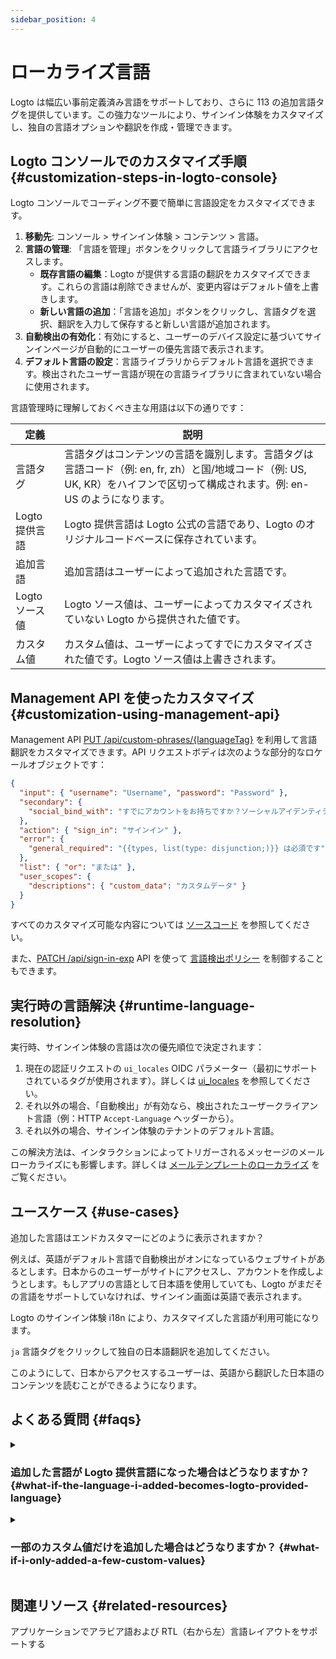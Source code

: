 ```yaml
---
sidebar_position: 4
---
```


# ローカライズ言語

Logto は幅広い事前定義済み言語をサポートしており、さらに 113 の追加言語タグを提供しています。この強力なツールにより、サインイン体験をカスタマイズし、独自の言語オプションや翻訳を作成・管理できます。

## Logto コンソールでのカスタマイズ手順 \{#customization-steps-in-logto-console}

Logto コンソールでコーディング不要で簡単に言語設定をカスタマイズできます。

1. **移動先**: <CloudLink to="/sign-in-experience/content">コンソール > サインイン体験 > コンテンツ > 言語</CloudLink>。
2. **言語の管理**: 「言語を管理」ボタンをクリックして言語ライブラリにアクセスします。
   - **既存言語の編集**：Logto が提供する言語の翻訳をカスタマイズできます。これらの言語は削除できませんが、変更内容はデフォルト値を上書きします。
   - **新しい言語の追加**：「言語を追加」ボタンをクリックし、言語タグを選択、翻訳を入力して保存すると新しい言語が追加されます。
3. **自動検出の有効化**：有効にすると、ユーザーのデバイス設定に基づいてサインインページが自動的にユーザーの優先言語で表示されます。
4. **デフォルト言語の設定**：言語ライブラリからデフォルト言語を選択できます。検出されたユーザー言語が現在の言語ライブラリに含まれていない場合に使用されます。

言語管理時に理解しておくべき主な用語は以下の通りです：

| 定義           | 説明                                                                                                                                                                          |
| -------------- | ----------------------------------------------------------------------------------------------------------------------------------------------------------------------------- |
| 言語タグ       | 言語タグはコンテンツの言語を識別します。言語タグは言語コード（例: en, fr, zh）と国/地域コード（例: US, UK, KR）をハイフンで区切って構成されます。例: en-US のようになります。 |
| Logto 提供言語 | Logto 提供言語は Logto 公式の言語であり、Logto のオリジナルコードベースに保存されています。                                                                                   |
| 追加言語       | 追加言語はユーザーによって追加された言語です。                                                                                                                                |
| Logto ソース値 | Logto ソース値は、ユーザーによってカスタマイズされていない Logto から提供された値です。                                                                                       |
| カスタム値     | カスタム値は、ユーザーによってすでにカスタマイズされた値です。Logto ソース値は上書きされます。                                                                                |

## Management API を使ったカスタマイズ \{#customization-using-management-api}

Management API [PUT /api/custom-phrases/\{languageTag\}](https://openapi.logto.io/operation/operation-replacecustomphrase) を利用して言語翻訳をカスタマイズできます。API リクエストボディは次のような部分的なロケールオブジェクトです：

```json
{
  "input": { "username": "Username", "password": "Password" },
  "secondary": {
    "social_bind_with": "すでにアカウントをお持ちですか？ソーシャルアイデンティティで {{methods, list(type: disjunction;)}} をリンクしてサインインしてください。"
  },
  "action": { "sign_in": "サインイン" },
  "error": {
    "general_required": "{{types, list(type: disjunction;)}} は必須です"
  },
  "list": { "or": "または" },
  "user_scopes": {
    "descriptions": { "custom_data": "カスタムデータ" }
  }
}
```

すべてのカスタマイズ可能な内容については [ソースコード](https://github.com/logto-io/logto/blob/master/packages/phrases-experience/src/locales/en/index.ts) を参照してください。

また、[PATCH /api/sign-in-exp](https://openapi.logto.io/group/endpoint-sign-in-experience) API を使って [言語検出ポリシー](https://openapi.logto.io/operation/operation-getsigninexp#operation-getsigninexp-200-body-application-json-languageinfo) を制御することもできます。

## 実行時の言語解決 \{#runtime-language-resolution}

実行時、サインイン体験の言語は次の優先順位で決定されます：

1. 現在の認証リクエストの `ui_locales` OIDC パラメーター（最初にサポートされているタグが使用されます）。詳しくは [ui_locales](/end-user-flows/authentication-parameters/ui-locales) を参照してください。
2. それ以外の場合、「自動検出」が有効なら、検出されたユーザークライアント言語（例：HTTP `Accept-Language` ヘッダーから）。
3. それ以外の場合、サインイン体験のテナントのデフォルト言語。

この解決方法は、インタラクションによってトリガーされるメッセージのメールローカライズにも影響します。詳しくは [メールテンプレートのローカライズ](/connectors/email-connectors/email-templates#email-template-localization) をご覧ください。

## ユースケース \{#use-cases}

追加した言語はエンドカスタマーにどのように表示されますか？

例えば、英語がデフォルト言語で自動検出がオンになっているウェブサイトがあるとします。日本からのユーザーがサイトにアクセスし、アカウントを作成しようとします。もしアプリの言語として日本語を使用していても、Logto がまだその言語をサポートしていなければ、サインイン画面は英語で表示されます。

Logto のサインイン体験 i18n により、カスタマイズした言語が利用可能になります。

`ja` 言語タグをクリックして独自の日本語翻訳を追加してください。

このようにして、日本からアクセスするユーザーは、英語から翻訳した日本語のコンテンツを読むことができるようになります。

## よくある質問 \{#faqs}

<details>
  <summary>

### 追加した言語が Logto 提供言語になった場合はどうなりますか？ \{#what-if-the-language-i-added-becomes-logto-provided-language}

</summary>

左側の言語タグの隣に Logto 提供タグが表示され、追加した言語は削除できなくなります。変更した値は引き続き有効で、元の Logto 値を置き換えます。Logto のデフォルト設定値を使用したい場合は、ユーザーが入力した値を消去してください。

</details>

<details>
  <summary>

### 一部のカスタム値だけを追加した場合はどうなりますか？ \{#what-if-i-only-added-a-few-custom-values}

</summary>

最終的にユーザーが目にするのは、2 つのカラムがマージされた結果です。
Logto が提供する元のコンテンツの一部だけを調整したい場合、サインアップ画面と Logto が提供する画面の違いは編集したキーのみとなります。他のコンテンツは変更されません。

</details>

## 関連リソース \{#related-resources}

<Url href="https://blog.logto.io/rtl-language-support">
  アプリケーションでアラビア語および RTL（右から左）言語レイアウトをサポートする
</Url>
